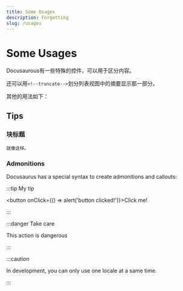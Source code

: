 ```yaml
---
title: Some Usages
description: Forgetting
slug: /usages
---
```


# Some Usages



Docusaurous有一些特殊的控件，可以用于区分内容。

还可以用```<!--truncate-->```划分列表视图中的摘要显示那一部分。

<!--truncate-->

其他的用法如下：

## Tips

### 块标题
```text title="可以写text title"
就像这样。
```

### Admonitions

Docusaurus has a special syntax to create admonitions and callouts:

:::tip My tip

<button onClick={() => alert('button clicked!')}>Click me!</button>

:::

:::danger Take care

This action is dangerous

:::

:::caution

In development, you can only use one locale at a same time.

:::

